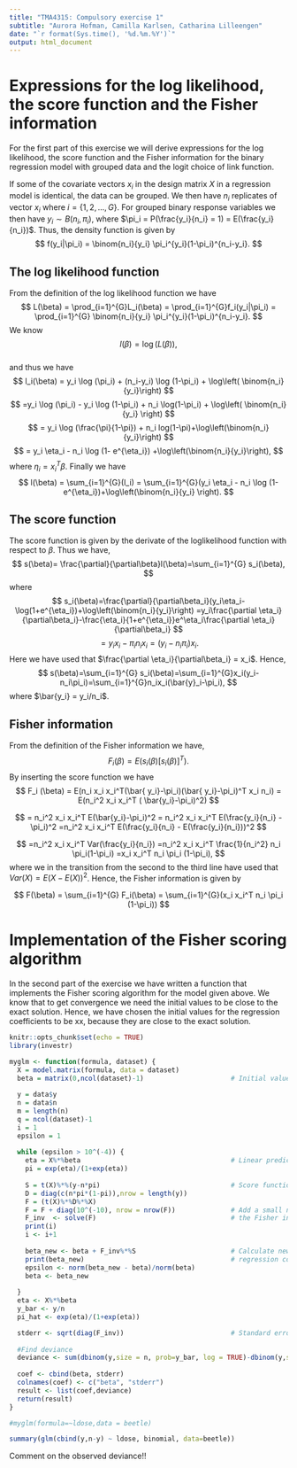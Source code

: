 ```yaml
---
title: "TMA4315: Compulsory exercise 1" 
subtitle: "Aurora Hofman, Camilla Karlsen, Catharina Lilleengen" 
date: "`r format(Sys.time(), '%d.%m.%Y')`"
output: html_document
---
```

# Expressions for the log likelihood, the score function and the Fisher information 
For the first part of this exercise we will derive expressions for the log likelihood, the score function and the Fisher information for the binary regression model with grouped data and the logit choice of link function.

If some of the covariate vectors $x_i$ in the design matrix $X$ in a regression model is identical, the data can be grouped. We then have $n_i$ replicates of vector $x_i$ where $i = \{1,2,...,G\}.$ For grouped binary response variables we then have $y_i \sim B(n_i,\pi_i)$, where $\pi_i = P(\frac{y_i}{n_i} = 1) = E(\frac{y_i}{n_i})$. Thus, the density function is given by   
$$
  f(y_i|\pi_i) = \binom{n_i}{y_i} \pi_i^{y_i}(1-\pi_i)^{n_i-y_i}.
$$
   
## The log likelihood function   

From the definition of the log likelihood function we have
$$
  L(\beta) = \prod_{i=1}^{G}L_i(\beta) = \prod_{i=1}^{G}f_i(y_i|\pi_i) =
  \prod_{i=1}^{G} \binom{n_i}{y_i} \pi_i^{y_i}(1-\pi_i)^{n_i-y_i}.
$$
We know $$
l(\beta) = \log(L(\beta)),
$$   
and thus we have
$$
l_i(\beta) = y_i \log (\pi_i) + (n_i-y_i) \log (1-\pi_i) + \log\left( \binom{n_i}{y_i}\right) 
$$
$$
=y_i \log (\pi_i) - y_i \log (1-\pi_i) + n_i \log(1-\pi_i) + \log\left( \binom{n_i}{y_i} \right)
$$
$$
= y_i \log (\frac{\pi}{1-\pi}) + n_i log(1-\pi)+\log\left(\binom{n_i}{y_i}\right)
$$
$$
= y_i \eta_i - n_i \log (1- e^{\eta_i}) +\log\left(\binom{n_i}{y_i}\right),
$$
where $\eta_i = x_i^T\beta$.
Finally we have
$$
l(\beta) = \sum_{i=1}^{G}(l_i) = \sum_{i=1}^{G}(y_i \eta_i - n_i \log (1- e^{\eta_i})+\log\left(\binom{n_i}{y_i} \right).
$$


## The score function
The score function is given by the derivate of the loglikelihood function with respect to $\beta$. Thus we have, 
$$ 
s(\beta)= \frac{\partial}{\partial\beta}l(\beta)=\sum_{i=1}^{G}
s_i(\beta), 
$$
where 
$$
s_i(\beta)=\frac{\partial}{\partial\beta_i}(y_i\eta_i-\log(1+e^{\eta_i})+\log\left(\binom{n_i}{y_i}\right)
=y_i\frac{\partial \eta_i}{\partial\beta_i}-\frac{\eta_i}{1+e^{\eta_i}}e^\eta_i\frac{\partial \eta_i}{\partial\beta_i}
$$
$$
=y_ix_i-\pi_in_ix_i=(y_i-n_i\pi_i)x_i. 
$$
Here we have used that $\frac{\partial \eta_i}{\partial\beta_i} = x_i$.
Hence, 
$$
s(\beta)=\sum_{i=1}^{G}
s_i(\beta)=\sum_{i=1}^{G}x_i(y_i-n_i\pi_i)=\sum_{i=1}^{G}n_ix_i(\bar{y}_i-\pi_i), 
$$
where $\bar{y_i} = y_i/n_i$. 
   
## Fisher information
From the definition of the Fisher information we have, 
$$
F_i (\beta) = E(s_i(\beta) [s_i(\beta)]^T).
$$
By inserting the score function we have
$$
F_i (\beta) = E(n_i x_i x_i^T(\bar{ y_i}-\pi_i)(\bar{ y_i}-\pi_i)^T x_i n_i)
= E(n_i^2 x_i x_i^T ( \bar{y_i}-\pi_i)^2)
$$


$$
= n_i^2 x_i x_i^T E(\bar{y_i}-\pi_i)^2
= n_i^2 x_i x_i^T E(\frac{y_i}{n_i} - \pi_i)^2
=n_i^2 x_i x_i^T E(\frac{y_i}{n_i} - E(\frac{y_i}{n_i}))^2
$$


$$
=n_i^2 x_i x_i^T Var(\frac{y_i}{n_i})
=n_i^2 x_i x_i^T \frac{1}{n_i^2} n_i \pi_i(1-\pi_i)
=x_i x_i^T n_i \pi_i (1-\pi_i),
$$
where we in the transition from the second to the third line have used that $Var(X) = E(X-E(X))^2$. Hence, the Fisher information is given by

$$
F(\beta) = \sum_{i=1}^{G} F_i(\beta) = \sum_{i=1}^{G}(x_i x_i^T n_i \pi_i (1-\pi_i))
$$

   
# Implementation of the Fisher scoring algorithm
In the second part of the exercise we have written a function that implements the Fisher scoring algorithm for the model given above. We know that to get convergence we need the initial values to be close to the exact solution. Hence, we have chosen the initial values for the regression coefficients to be xx, because they are close to the exact solution. 

```r
knitr::opts_chunk$set(echo = TRUE)
library(investr)

myglm <- function(formula, dataset) {
  X = model.matrix(formula, data = dataset)
  beta = matrix(0,ncol(dataset)-1)                      # Initial values
  
  y = data$y
  n = data$n
  m = length(n)
  q = ncol(dataset)-1
  i = 1
  epsilon = 1
  
  while (epsilon > 10^(-4)) {
    eta = X%*%beta                                      # Linear predictor
    pi = exp(eta)/(1+exp(eta))
    
    S = t(X)%*%(y-n*pi)                                 # Score function
    D = diag(c(n*pi*(1-pi)),nrow = length(y)) 
    F = (t(X)%*%D%*%X) 
    F = F + diag(10^(-10), nrow = nrow(F))              # Add a small number to the diagonal of 
    F_inv  <- solve(F)                                  # the Fisher information matrix to be able                                                         # to invert the matrix
    print(i)
    i <- i+1
    
    beta_new <- beta + F_inv%*%S                        # Calculate new estimates for the 
    print(beta_new)                                     # regression coefficients 
    epsilon <- norm(beta_new - beta)/norm(beta)
    beta <- beta_new
    
  }
  eta <- X%*%beta
  y_bar <- y/n
  pi_hat <- exp(eta)/(1+exp(eta))

  stderr <- sqrt(diag(F_inv))                           # Standard error for regression                                                                      coefficients
  
  #Find deviance
  deviance <- sum(dbinom(y,size = n, prob=y_bar, log = TRUE)-dbinom(y,size = n, prob=pi_hat, log = TRUE))
  
  coef <- cbind(beta, stderr)
  colnames(coef) <- c("beta", "stderr")
  result <- list(coef,deviance)
  return(result)
}

#myglm(formula=~ldose,data = beetle)

summary(glm(cbind(y,n-y) ~ ldose, binomial, data=beetle))


```
Comment on the observed deviance!!

